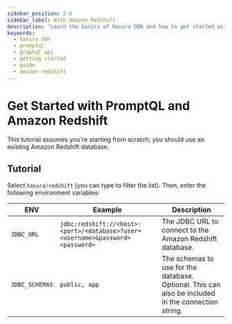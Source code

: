 ```yaml
---
sidebar_position: 2.6
sidebar_label: With Amazon Redshift
description: "Learn the basics of Hasura DDN and how to get started with an Amazon Redshift database."
keywords:
  - hasura ddn
  - promptql
  - graphql api
  - getting started
  - guide
  - amazon redshift
---
```



# Get Started with PromptQL and Amazon Redshift

<BoilerplateOverview dataSourceName="Amazon Redshift" time="twenty" />

This tutorial assumes you're starting from scratch; you should use an existing Amazon Redshift database.

<Prereqs />

## Tutorial

<BoilerplateInit />

Select `hasura/redshift` (you can type to filter the list). Then, enter the following environment variables:

| ENV            | Example                                                                        | Description                                                                                        |
| -------------- | ------------------------------------------------------------------------------ | -------------------------------------------------------------------------------------------------- |
| `JDBC_URL`     | `jdbc:redshift://<host>:<port>/<database>?user=<username>&password=<password>` | The JDBC URL to connect to the Amazon Redshift database.                                           |
| `JDBC_SCHEMAS` | `public, app`                                                                  | The schemas to use for the database. Optional. This can also be included in the connection string. |

<BoilerplateDx />

<BoilerplateSummary dataSourceName="Amazon Redshift" />
